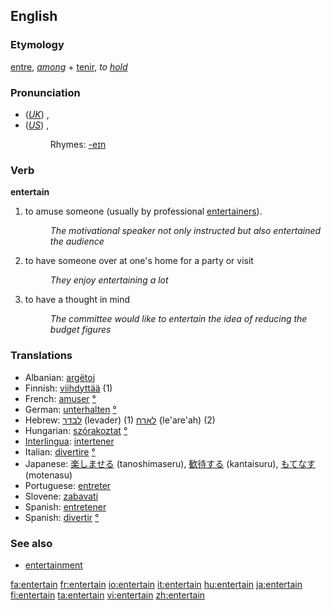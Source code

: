 ==English==

===Etymology===
{{OF.}} [[entre]], ''[[among]]'' + [[tenir]], ''to [[hold]]''

===Pronunciation===
*(''[[Received Pronunciation|UK]]'') {{IPA|/ˌɛntəˈteɪn/}}, {{SAMPA|/%Ent@"teIn/}}
*(''[[General American|US]]'') {{IPA|/ˌɛntɚˈteɪn/}}, {{SAMPA|/%Ent@`"teIn/}}
*:Rhymes: [[Rhymes:English:-eɪn|-eɪn]]

===Verb===
'''entertain'''

# to amuse someone (usually by professional [[entertainer]]s).
#:''The motivational speaker not only instructed but also entertained the audience''
# to have someone over at one's home for a party or visit
#:''They enjoy entertaining a lot''
# to have a thought in mind
#:''The committee would like to entertain the idea  of reducing the budget figures''

===Translations===
*Albanian: [[argëtoj]]
*Finnish: [[viihdyttää]] (1)
*French: [[amuser]] [[:fr:amuser|°]]
*German: [[unterhalten]] [[:de:unterhalten|°]]
*Hebrew: [[לבדר]] (levader) (1) [[לארח]] {le'are'ah) (2)
*Hungarian: [[szórakoztat]] [[:hu:szórakoztat|°]]
*[[Interlingua]]: [[intertener]]
*Italian: [[divertire]] [[:it:divertire|°]]
*Japanese: [[楽しませる]] (tanoshimaseru), [[歓待する]] (kantaisuru), [[もてなす]] (motenasu)
*Portuguese: [[entreter]]
*Slovene: [[zabavati]]
*Spanish: [[entretener]]
*Spanish: [[divertir]] [[:es:divertir|°]]

===See also===
*[[entertainment]]

[[fa:entertain]]
[[fr:entertain]]
[[io:entertain]]
[[it:entertain]]
[[hu:entertain]]
[[ja:entertain]]
[[fi:entertain]]
[[ta:entertain]]
[[vi:entertain]]
[[zh:entertain]]